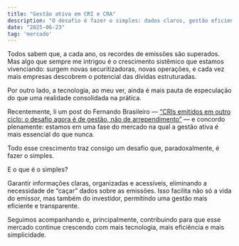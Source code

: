 ```yaml
---
title: "Gestão ativa em CRI e CRA"
description: "O desafio é fazer o simples: dados claros, gestão eficiente e tecnologia que funciona."
date: "2025-06-23"
tag: 'mercado'
---
```



Todos sabem que, a cada ano, os recordes de emissões são superados. Mas algo que sempre me intrigou é o crescimento sistêmico que estamos vivenciando: surgem novas securitizadoras, novas operações, e cada vez mais empresas descobrem o potencial das dívidas estruturadas.

Por outro lado, a tecnologia, ao meu ver, ainda é mais pauta de especulação do que uma realidade consolidada na prática.

Recentemente, li um post do Fernando Brasileiro — [“CRIs emitidos em outro ciclo: o desafio agora é de gestão, não de arrependimento”](https://www.linkedin.com/posts/activity-7325978169084153856-eJ66?utm_source=share&utm_medium=member_desktop&rcm=ACoAACYNIXUBPGsBBMphnvzt_HUPMbg2BN6h9Jo) — e concordo plenamente: estamos em uma fase do mercado na qual a gestão ativa é mais essencial do que nunca.

Todo esse crescimento traz consigo um desafio que, paradoxalmente, é fazer o simples.

E o que é o simples?

Garantir informações claras, organizadas e acessíveis, eliminando a necessidade de “caçar” dados sobre as emissões. Isso facilita não só a vida do emissor, mas também do investidor, permitindo uma gestão mais eficiente e transparente.

Seguimos acompanhando e, principalmente, contribuindo para que esse mercado continue crescendo com mais tecnologia, mais eficiência e mais simplicidade.